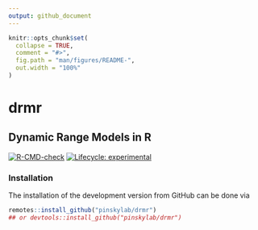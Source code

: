 ```yaml
---
output: github_document
---
```


<!-- README.md is generated from README.Rmd. Please edit that file -->

```r
knitr::opts_chunk$set(
  collapse = TRUE,
  comment = "#>",
  fig.path = "man/figures/README-",
  out.width = "100%"
)
```

# drmr

## **D**ynamic **R**ange **M**odels in **R**

<!-- badges: start -->
[![R-CMD-check](https://github.com/pinskylab/drmr/workflows/check-cran/badge.svg)](https://github.com/pinskylab/drmr/actions)
[![Lifecycle: experimental](https://img.shields.io/badge/lifecycle-experimental-orange.svg)](https://lifecycle.r-lib.org/articles/stages.html#experimental)
<!-- badges: end -->

### Installation

The installation of the development version from GitHub can be done via
```r
remotes::install_github("pinskylab/drmr")
## or devtools::install_github("pinskylab/drmr")
```
